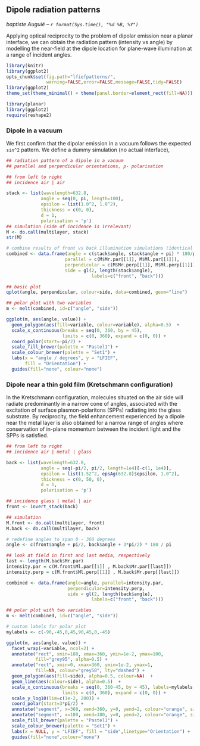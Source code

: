 ## Dipole radiation patterns
_baptiste Auguié -- `r format(Sys.time(), "%d %B, %Y")`_

Applying optical reciprocity to the problem of dipolar emission near a planar interface, we can obtain the radiation pattern (intensity vs angle) by modelling the near-field at the dipole location for plane-wave illumination at a range of incident angles.

```r
library(knitr)
library(ggplot2)
opts_chunk$set(fig.path="lfiefpatterns/",
               warning=FALSE,error=FALSE,message=FALSE,tidy=FALSE)
library(ggplot2)
theme_set(theme_minimal() + theme(panel.border=element_rect(fill=NA)))
```

```r
library(planar)
library(ggplot2)
require(reshape2)
```

### Dipole in a vacuum

We first confirm that the dipolar emission in a vacuum follows the expected `sin^2` pattern. We define a dummy simulation (no actual interface),

```r
## radiation pattern of a dipole in a vacuum
## parallel and perpendicular orientations, p- polarisation

## from left to right
## incidence air | air

stack <- list(wavelength=632.8,
             angle = seq(0, pi, length=100), 
             epsilon = list(1.0^2, 1.0^2),
             thickness = c(0, 0),
             d = 1,
             polarisation = 'p')
## simulation (side of incidence is irrelevant)
M <- do.call(multilayer, stack)
str(M)

# combine results of front vs back illumination simulations (identical here, but anyway...)
combined <- data.frame(angle = c(stack$angle, stack$angle + pi) * 180/pi,
                      parallel = c(M$Mr.par[[1]], M$Ml.par[[1]]),
                      perpendicular = c(M$Mr.perp[[1]], M$Ml.perp[[1]]),
                      side = gl(2, length(stack$angle),
                                labels=c("front", "back")))

## basic plot
qplot(angle, perpendicular, colour=side, data=combined, geom="line")

## polar plot with two variables
m <- melt(combined, id=c("angle", "side"))

ggplot(m, aes(angle, value)) +
  geom_polygon(aes(fill=variable, colour=variable), alpha=0.5)  +
  scale_x_continuous(breaks = seq(0, 360, by = 45),
                     limits = c(0, 360), expand = c(0, 0)) +
  coord_polar(start=-pi/2) +
  scale_fill_brewer(palette = "Pastel1") +
  scale_colour_brewer(palette = "Set1") +
  labs(x = "angle / degrees", y = "LFIEF", 
       fill = "Orientation") +
  guides(fill="none", colour="none")
```

### Dipole near a thin gold film (Kretschmann configuration)

In the Kretschmann configuration, molecules situated on the air side will radiate predominantly in a narrow cone of angles, associated with the excitation of surface plasmon-polaritons (SPPs) radiating into the glass substrate. By reciprocity, the field enhancement experienced by a dipole near the metal layer is also obtained for a narrow range of angles where conservation of in-plane momentum between the incident light and the SPPs is satisfied.

```r
## from left to right
## incidence air | metal | glass

back <- list(wavelength=632.8,
             angle = seq(-pi/2, pi/2, length=1e4)[-c(1, 1e4)], 
             epsilon = list(1.52^2, epsAg(632.8)$epsilon, 1.0^2),
             thickness = c(0, 50, 0),
             d = 1,
             polarisation = 'p')

## incidence glass | metal | air
front <- invert_stack(back)

## simulation
M.front <- do.call(multilayer, front)
M.back <- do.call(multilayer, back)

# redefine angles to span 0 - 360 degrees
angle <- c(front$angle + pi/2, back$angle + 3*pi/2) * 180 / pi

## look at field in first and last media, respectively
last <- length(M.back$Mr.par)
intensity.par = c(M.front$Ml.par[[1]] , M.back$Mr.par[[last]])
intensity.perp = c(M.front$Ml.perp[[1]] , M.back$Mr.perp[[last]])

combined <- data.frame(angle=angle, parallel=intensity.par,
                       perpendicular=intensity.perp,
                       side = gl(2, length(back$angle),
                                labels=c("front", "back")))

## polar plot with two variables
m <- melt(combined, id=c("angle", "side"))

# custom labels for polar plot
mylabels <- c(-90,-45,0,45,90,45,0,-45) 

ggplot(m, aes(angle, value)) +
  facet_wrap(~variable, ncol=2) +
  annotate("rect", xmin=180, xmax=360, ymin=1e-2, ymax=100,
           fill="grey95", alpha=0.5) +
  annotate("rect", xmin=0, xmax=360, ymin=1e-2, ymax=1,
           fill=NA, colour="grey50", lty="dashed") +
  geom_polygon(aes(fill=side), alpha=0.5, colour=NA)  +
  geom_line(aes(colour=side), alpha=0.5)  +
  scale_x_continuous(breaks = seq(0, 360-45, by = 45), labels=mylabels,
                     limits = c(0, 360), expand = c(0, 0)) +
  scale_y_log10(lim=c(1e-2, 200)) +
  coord_polar(start=3*pi/2) +
  annotate("segment", x=360, xend=360, y=0, yend=2, colour="orange", size=2) +
  annotate("segment", x=180, xend=180, y=0, yend=2, colour="orange", size=2) +
  scale_fill_brewer(palette = "Pastel1") +
  scale_colour_brewer(palette = "Set1") +
  labs(x = NULL, y = "LFIEF", fill = "side",linetype="Orientation") +
  guides(fill="none",colour="none")

```



